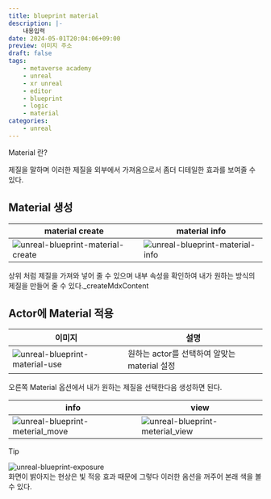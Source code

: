 ```yaml
---
title: blueprint material
description: |-
    내용입력
date: 2024-05-01T20:04:06+09:00
preview: 이미지 주소
draft: false
tags:
    - metaverse academy
    - unreal
    - xr unreal
    - editor
    - blueprint
    - logic
    - material
categories:
    - unreal
---
```


Material 란?

제질을 말하며 이러한 제질을 외부에서 가져옴으로서 좀더 디테일한 효과를 보여줄 수 있다.

## Material 생성

| material create | material info |
| --- | --- |
| ![unreal-blueprint-material-create](./assets/unreal-blueprint-material-create.png) | ![unreal-blueprint-material-info](./assets/unreal-blueprint-material-info.png) |

상위 처럼 제질을 가져와 넣어 줄 수 있으며 내부 속성을 확인하여 내가 원하는 방식의 제질을 만들어 줄 수 있다._createMdxContent

## Actor에 Material 적용

| 이미지 | 설명 |
| --- | --- |
| ![unreal-blueprint-material-use](./assets/unreal-blueprint-material-use.png)| 원하는 actor를 선택하여 알맞는 material 설정 |

오른쪽 Material 옵션에서 내가 원하는 제질을 선택한다음 생성하면 된다.

| info | view |
| --- | --- |
| ![unreal-blueprint-meterial_move](./assets/unreal-blueprint-meterial_move.gif) | ![unreal-blueprint-meterial_view](./assets/unreal-blueprint-meterial_view.gif) |

> [!TIP]
> ![unreal-blueprint-exposure](./assets/unreal-blueprint-exposure.png) \
> 화면이 밝아지는 현상은 빛 적응 효과 때문에 그렇다 이러한 옴션을 꺼주어 본래 색을 볼 수 있다.